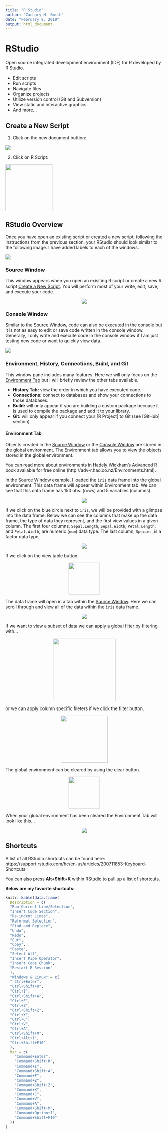```yaml
---
title: "R Studio"
author: "Zachary M. Smith"
date: "February 8, 2019"
output: html_document
---
```


# RStudio

Open source integrated development environment (IDE) for R developed by R Studio.

* Edit scripts
* Run scripts
* Navigate files
* Organize projects
* Utilize version control (Git and Subversion)
* View static and interactive graphics
* And more...

##	Create a New Script

1. Click on the new document buttion: 

![](images/rstudio/new_document_button.png)


2. Click on R Script:

![](images/rstudio/new_r_script_dropdown.png){width=150px}

## RStudio Overview

Once you have open an existing script or created a new script, following the instructions from the previous section, your RStudio should look similar to the following image. I have added labels to each of the windows.

![](images/rstudio/rstudio_pane_labels.png)

### Source Window

This window appears when you open an exisiting R script or create a new R script [Create a New Script]. You will perform most of your write, edit, save, and execute your code.

<center>
![](images/rstudio/source_tab.png)
</center>

### Console Window

Similar to the [Source Window], code can also be executed in the console but it is not as easy to edit or save code written in the console window. Generally, I only write and execute code in the console window if I am just testing new code or want to quickly view data.

![](images/rstudio/console_tab.png)

### Environment, History, Connections, Build, and Git

This window pane includes many features. Here we will only focus on the [Environment Tab] but I will briefly review the other tabs available.

* __History Tab:__ view the order in which you have executed code.
* __Connections:__ connect to databases and show your connections to those databases.
* __Build:__ will only appear if you are building a custom package becuase it is used to compile the package and add it to your library.
* __Git:__ will only appear if you connect your [R Project] to Git (see [GitHub] section).

#### Environment Tab

Objects created in the [Source Window] or the [Console Window] are stored in the global environment. The Environment tab allows you to view the objects stored in the global environment.

You can read more about environments in Hadely Wickham's Advanced R book available for free online (http://adv-r.had.co.nz/Environments.html).

In the [Source Window] example, I loaded the `iris` data frame into the global environment. This data frame will appear within Environment tab. We can see that this data frame has 150 obs. (rows) and 5 variables (columns).

<center>
![](images/rstudio/env_tab1.png)
</center>

If we click on the blue circle next to `iris`, we will be provided with a glimpse into the data frame. Below we can see the columns that make up the data frame, the type of data they represent, and the first view values in a given column. The first four columns, `Sepal.Length`, `Sepal.Width`, `Petal.Length`, and `Petal.Width`, are numeric (`num`) data type. The last column, `Species`, is a factor data type.

<center>
![](images/rstudio/env_tab2.png)
</center>

If we click on the view table button.

<center>
![](images/rstudio/view_table_button.png){width=100px}
</center>

The data frame will open in a tab within the [Source Window]. Here we can scroll through and view all of the data within the `iris` data frame. 

<center>
![](images/rstudio/view_iris.png)
</center>

If we want to view a subset of data we can apply a global filter by filtering with...

<center>
![](images/rstudio/global_filter.png){width=200px}
</center>

or we can apply column specific fileters if we click the filter button.

<center>
![](images/rstudio/filter_button.png){width=150px}
</center>

The global environment can be cleared by using the clear button.

<center>
![](images/rstudio/clear_button.png){width=100px}
</center>

When your global environment has been cleared the Environment Tab will look like this...

<center>
![](images/rstudio/empty_env.png)
</center>

## Shortcuts

A list of all RStudio shortcuts can be found here: https://support.rstudio.com/hc/en-us/articles/200711853-Keyboard-Shortcuts

You can also press __Alt+Shift+K__ within RStudio to pull up a list of shortcuts.

__Below are my favorite shortcuts:__

```r
knitr::kable(data.frame(
  Description = c(
  "Run Current Line/Selection",
  "Insert Code Section",
  "Re-indent Lines",
  "Reformat Selection",
  "Find and Replace",
  "Undo",
  "Redo",
  "Cut",
  "Copy",
  "Paste",
  "Select All",
  "Insert Pipe Operator",
  "Insert Code Chunk",
  "Restart R Session"
  ),
  "Windows & Linux" = c(
  " Ctrl+Enter",
  "Ctrl+Shift+R",
  "Ctrl+I",
  "Ctrl+Shift+A",
  "Ctrl+F",
  "Ctrl+Z",
  "Ctrl+Shift+Z",
  "Ctrl+X",
  "Ctrl+C",
  "Ctrl+V",
  "Ctrl+A",
  "Ctrl+Shift+M",
  "Ctrl+Alt+I",
  "Ctrl+Shift+F10"
  ),
  Mac = c(
    "Command+Enter",
    "Command+Shift+R",
    "Command+I",
    "Command+Shift+A",
    "Command+F",
    "Command+Z",
    "Command+Shift+Z",
    "Command+X",
    "Command+C",
    "Command+V",
    "Command+A",
    "Command+Shift+M",
    "Command+Option+I",
    "Command+Shift+F10"
  ))
)
```


